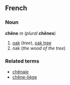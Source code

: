 ==French==
===Noun===
'''chêne''' ''m'' (''plural'' '''chênes''')

#[[oak]] (''tree''), [[oak tree]]
#oak (''the wood of the tree'')

===Related terms===
*[[chênaie]]
*[[chêne-liège]]